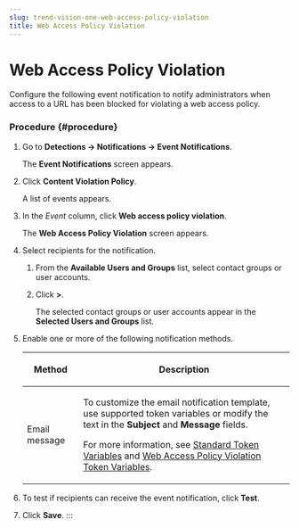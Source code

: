 ```yaml
---
slug: trend-vision-one-web-access-policy-violation
title: Web Access Policy Violation
---
```

# Web Access Policy Violation

Configure the following event notification to notify administrators when access to a URL has been blocked for violating a web access policy.

### Procedure {#procedure}

1.  Go to **Detections → Notifications → Event Notifications**.

    The **Event Notifications** screen appears.

2.  Click **Content Violation Policy**.

    A list of events appears.

3.  In the *Event* column, click **Web access policy violation**.

    The **Web Access Policy Violation** screen appears.

4.  Select recipients for the notification.

    1.  From the **Available Users and Groups** list, select contact groups or user accounts.

    2.  Click **\>**.

        The selected contact groups or user accounts appear in the **Selected Users and Groups** list.

5.  Enable one or more of the following notification methods.

    <table>
    <colgroup>
    <col style="width: 21%" />
    <col style="width: 79%" />
    </colgroup>
    <thead>
    <tr>
    <th><p>Method</p></th>
    <th><p>Description</p></th>
    </tr>
    </thead>
    <tbody>
    <tr>
    <td><p>Email message</p></td>
    <td><p>To customize the email notification template, use supported token variables or modify the text in the <strong>Subject</strong> and <strong>Message</strong> fields.</p>
    <p>For more information, see <a href="trend-vision-one-standard-token-variables">Standard Token Variables</a> and <a href="trend-vision-one-web-access-token-vars">Web Access Policy Violation Token Variables</a>.</p></td>
    </tr>
    </tbody>
    </table>

6.  To test if recipients can receive the event notification, click **Test**.

7.  Click **Save**.
:::
